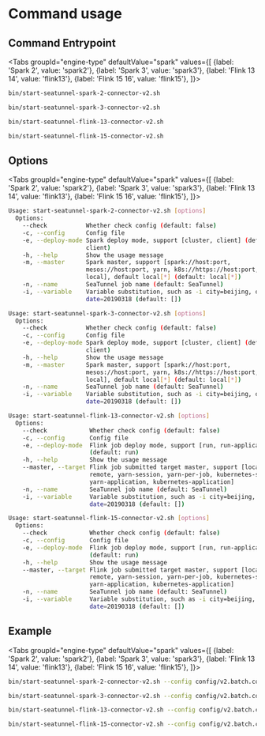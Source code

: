 
# Command usage

## Command Entrypoint

<Tabs
    groupId="engine-type"
    defaultValue="spark"
    values={[
        {label: 'Spark 2', value: 'spark2'},
        {label: 'Spark 3', value: 'spark3'},
        {label: 'Flink 13 14', value: 'flink13'},
        {label: 'Flink 15 16', value: 'flink15'},
    ]}>
<TabItem value="spark2">

```bash
bin/start-seatunnel-spark-2-connector-v2.sh
```

</TabItem>
<TabItem value="spark3">

```bash
bin/start-seatunnel-spark-3-connector-v2.sh
```

</TabItem>
<TabItem value="flink13">

```bash
bin/start-seatunnel-flink-13-connector-v2.sh
```

</TabItem>
<TabItem value="flink15">

```bash
bin/start-seatunnel-flink-15-connector-v2.sh
```

</TabItem>
</Tabs>


## Options

<Tabs
    groupId="engine-type"
    defaultValue="spark"
    values={[
        {label: 'Spark 2', value: 'spark2'},
        {label: 'Spark 3', value: 'spark3'},
        {label: 'Flink 13 14', value: 'flink13'},
        {label: 'Flink 15 16', value: 'flink15'},
    ]}>
<TabItem value="spark2">

```bash
Usage: start-seatunnel-spark-2-connector-v2.sh [options]
  Options:
    --check           Whether check config (default: false)
    -c, --config      Config file
    -e, --deploy-mode Spark deploy mode, support [cluster, client] (default: 
                      client) 
    -h, --help        Show the usage message
    -m, --master      Spark master, support [spark://host:port, 
                      mesos://host:port, yarn, k8s://https://host:port, 
                      local], default local[*] (default: local[*])
    -n, --name        SeaTunnel job name (default: SeaTunnel)
    -i, --variable    Variable substitution, such as -i city=beijing, or -i 
                      date=20190318 (default: [])
```

</TabItem>
<TabItem value="spark3">

```bash
Usage: start-seatunnel-spark-3-connector-v2.sh [options]
  Options:
    --check           Whether check config (default: false)
    -c, --config      Config file
    -e, --deploy-mode Spark deploy mode, support [cluster, client] (default: 
                      client) 
    -h, --help        Show the usage message
    -m, --master      Spark master, support [spark://host:port, 
                      mesos://host:port, yarn, k8s://https://host:port, 
                      local], default local[*] (default: local[*])
    -n, --name        SeaTunnel job name (default: SeaTunnel)
    -i, --variable    Variable substitution, such as -i city=beijing, or -i 
                      date=20190318 (default: [])
```

</TabItem>
<TabItem value="flink13">

```bash
Usage: start-seatunnel-flink-13-connector-v2.sh [options]
  Options:
    --check            Whether check config (default: false)
    -c, --config       Config file
    -e, --deploy-mode  Flink job deploy mode, support [run, run-application] 
                       (default: run)
    -h, --help         Show the usage message
    --master, --target Flink job submitted target master, support [local, 
                       remote, yarn-session, yarn-per-job, kubernetes-session, 
                       yarn-application, kubernetes-application]
    -n, --name         SeaTunnel job name (default: SeaTunnel)
    -i, --variable     Variable substitution, such as -i city=beijing, or -i 
                       date=20190318 (default: [])
```

</TabItem>
<TabItem value="flink15">

```bash
Usage: start-seatunnel-flink-15-connector-v2.sh [options]
  Options:
    --check            Whether check config (default: false)
    -c, --config       Config file
    -e, --deploy-mode  Flink job deploy mode, support [run, run-application] 
                       (default: run)
    -h, --help         Show the usage message
    --master, --target Flink job submitted target master, support [local, 
                       remote, yarn-session, yarn-per-job, kubernetes-session, 
                       yarn-application, kubernetes-application]
    -n, --name         SeaTunnel job name (default: SeaTunnel)
    -i, --variable     Variable substitution, such as -i city=beijing, or -i 
                       date=20190318 (default: [])
```

</TabItem>
</Tabs>

## Example

<Tabs
    groupId="engine-type"
    defaultValue="spark"
    values={[
        {label: 'Spark 2', value: 'spark2'},
        {label: 'Spark 3', value: 'spark3'},
        {label: 'Flink 13 14', value: 'flink13'},
        {label: 'Flink 15 16', value: 'flink15'},
    ]}>
<TabItem value="spark2">

```bash
bin/start-seatunnel-spark-2-connector-v2.sh --config config/v2.batch.config.template -m local -e client
```

</TabItem>
<TabItem value="spark3">

```bash
bin/start-seatunnel-spark-3-connector-v2.sh --config config/v2.batch.config.template -m local -e client
```

</TabItem>
<TabItem value="flink13">

```bash
bin/start-seatunnel-flink-13-connector-v2.sh --config config/v2.batch.config.template
```

</TabItem>
<TabItem value="flink15">

```bash
bin/start-seatunnel-flink-15-connector-v2.sh --config config/v2.batch.config.template
```

</TabItem>
</Tabs>
